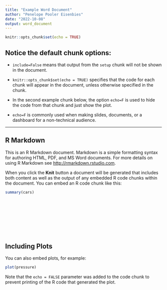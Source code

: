 ```yaml
---
title: "Example Word Document"
author: "Penelope Pooler Eisenbies"
date: "2022-10-08"
output: word_document
---
```


```r
knitr::opts_chunk$set(echo = TRUE)
```

## Notice the default chunk options:

-   `include=False` means that output from the `setup` chunk will not be shown in the document.

-   `knitr::opts_chunk$set(echo = TRUE)` specifies that the code for each chunk will appear in the document, unless otherwise specified in the chunk.

-   In the second example chunk below, the option `echo=F` is used to hide the code from that chunk and just show the plot.

-   `echo=F` is commonly used when making slides, documents, or a dashboard for a non-technical audience.

---

## R Markdown

This is an R Markdown document. Markdown is a simple formatting syntax for authoring HTML, PDF, and MS Word documents. For more details on using R Markdown see <http://rmarkdown.rstudio.com>.

When you click the **Knit** button a document will be generated that includes both content as well as the output of any embedded R code chunks within the document. You can embed an R code chunk like this:

```r
summary(cars)
```

<br>
 
<br>
 
<br>
 
<br>
 

## Including Plots

You can also embed plots, for example:

```r
plot(pressure)
```

Note that the `echo = FALSE` parameter was added to the code chunk to prevent printing of the R code that generated the plot.
